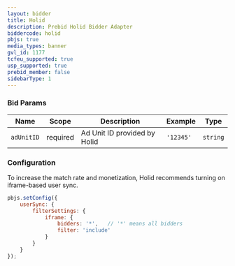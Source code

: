 ```yaml
---
layout: bidder
title: Holid
description: Prebid Holid Bidder Adapter
biddercode: holid
pbjs: true
media_types: banner
gvl_id: 1177
tcfeu_supported: true
usp_supported: true
prebid_member: false
sidebarType: 1
---
```


### Bid Params


| Name       | Scope    | Description                  | Example   | Type     |
| ---------- | -------- | ---------------------------- | --------- | -------- |
| `adUnitID` | required | Ad Unit ID provided by Holid | `'12345'` | `string` |

### Configuration

To increase the match rate and monetization, Holid recommends turning on iframe-based user sync.

```javascript
pbjs.setConfig({
    userSync: {
        filterSettings: {
            iframe: {
                bidders: '*',   // '*' means all bidders
                filter: 'include'
            }
        }
    }
});
```
